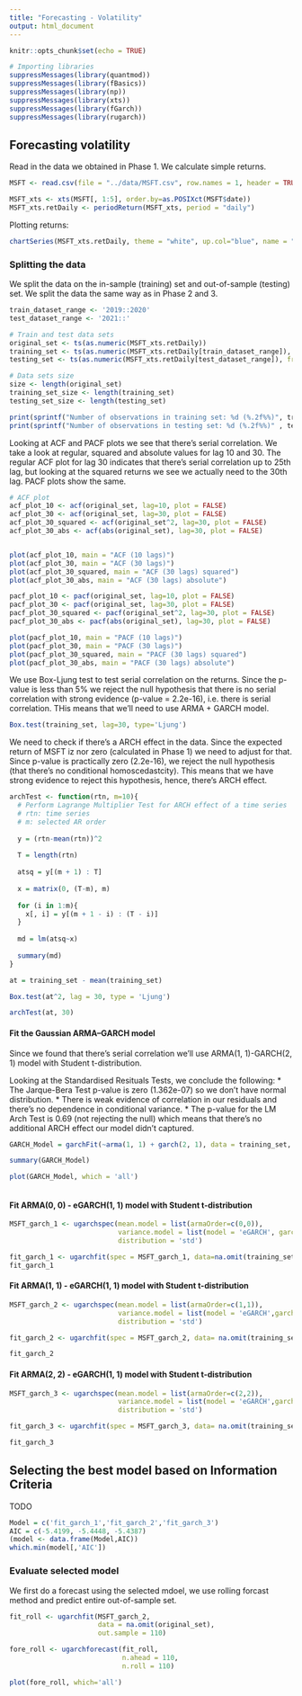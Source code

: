 ```yaml
---
title: "Forecasting - Volatility"
output: html_document
---
```


```r
knitr::opts_chunk$set(echo = TRUE)
```

```r
# Importing libraries
suppressMessages(library(quantmod))
suppressMessages(library(fBasics))
suppressMessages(library(np))
suppressMessages(library(xts))
suppressMessages(library(fGarch))
suppressMessages(library(rugarch))
```

## Forecasting volatility

Read in the data we obtained in Phase 1. We calculate simple returns.
```r
MSFT <- read.csv(file = "../data/MSFT.csv", row.names = 1, header = TRUE)

MSFT_xts <- xts(MSFT[, 1:5], order.by=as.POSIXct(MSFT$date))
MSFT_xts.retDaily <- periodReturn(MSFT_xts, period = "daily")
```
Plotting returns:

```r
chartSeries(MSFT_xts.retDaily, theme = "white", up.col="blue", name = "MSFT - Daily returns")
```

### Splitting the data

We split the data on the in-sample (training) set and out-of-sample (testing) set. We split the data the same way as in Phase 2 and 3. 
```r
train_dataset_range <- '2019::2020'
test_dataset_range <- '2021::'

# Train and test data sets
original_set <- ts(as.numeric(MSFT_xts.retDaily))
training_set <- ts(as.numeric(MSFT_xts.retDaily[train_dataset_range]), frequency = 252, start=c(2019, 1))
testing_set <- ts(as.numeric(MSFT_xts.retDaily[test_dataset_range]), frequency = 252, start=c(2021, 1))

# Data sets size
size <- length(original_set)
training_set_size <- length(training_set)
testing_set_size <- length(testing_set)

print(sprintf("Number of observations in training set: %d (%.2f%%)", training_set_size, 100 * training_set_size / size))
print(sprintf("Number of observations in testing set: %d (%.2f%%)" , testing_set_size, 100 * testing_set_size / size))
```


Looking at ACF and PACF plots we see that there's serial correlation.
We take a look at regular, squared and absolute values for lag 10 and 30. 
The regular ACF plot for lag 30 indicates that there's serial correlation up to 25th lag, but looking at the squared returns we see we actually need to the 30th lag.
PACF plots show the same.

```r
# ACF plot
acf_plot_10 <- acf(original_set, lag=10, plot = FALSE)
acf_plot_30 <- acf(original_set, lag=30, plot = FALSE)
acf_plot_30_squared <- acf(original_set^2, lag=30, plot = FALSE)
acf_plot_30_abs <- acf(abs(original_set), lag=30, plot = FALSE)


plot(acf_plot_10, main = "ACF (10 lags)")
plot(acf_plot_30, main = "ACF (30 lags)")
plot(acf_plot_30_squared, main = "ACF (30 lags) squared")
plot(acf_plot_30_abs, main = "ACF (30 lags) absolute")
```

```r
pacf_plot_10 <- pacf(original_set, lag=10, plot = FALSE)
pacf_plot_30 <- pacf(original_set, lag=30, plot = FALSE)
pacf_plot_30_squared <- pacf(original_set^2, lag=30, plot = FALSE)
pacf_plot_30_abs <- pacf(abs(original_set), lag=30, plot = FALSE)

plot(pacf_plot_10, main = "PACF (10 lags)")
plot(pacf_plot_30, main = "PACF (30 lags)")
plot(pacf_plot_30_squared, main = "PACF (30 lags) squared")
plot(pacf_plot_30_abs, main = "PACF (30 lags) absolute")
```

We use Box-Ljung test to test serial correlation on the returns.
Since the p-value is less than 5% we reject the null hypothesis that there is no serial correlation with strong evidence (p-value = 2.2e-16), i.e. there is serial correlation. THis means that we'll need to use ARMA + GARCH model. 
```r
Box.test(training_set, lag=30, type='Ljung')
```
We need to check if there's a ARCH effect in the data.
Since the expected return of MSFT iz nor zero (calculated in Phase 1) we need to adjust for that.
Since p-value is practically zero (2.2e-16), we reject the null hypothesis (that there's no conditional homoscedastcity). 
This means that we have strong evidence to reject this hypothesis, hence, there's ARCH effect. 
```r
archTest <- function(rtn, m=10){
  # Perform Lagrange Multiplier Test for ARCH effect of a time series
  # rtn: time series
  # m: selected AR order
  
  y = (rtn-mean(rtn))^2
  
  T = length(rtn)
  
  atsq = y[(m + 1) : T]
  
  x = matrix(0, (T-m), m)
  
  for (i in 1:m){
    x[, i] = y[(m + 1 - i) : (T - i)]
  }
  
  md = lm(atsq~x)
  
  summary(md)
}

at = training_set - mean(training_set) 

Box.test(at^2, lag = 30, type = 'Ljung')

archTest(at, 30)
```

#### Fit the Gaussian ARMA–GARCH model

Since we found that there's serial correlation we'll use ARMA(1, 1)-GARCH(2, 1) model with Student t-distribution. 

Looking at the Standardised Resituals Tests, we conclude the following:
  * The Jarque-Bera Test p-value is zero (1.362e-07) so we don't have normal distribution.
  * There is weak evidence of correlation in our residuals and there's no dependence in conditional variance.
  * The p-value for the LM Arch Test is 0.69 (not rejecting the null) which means that there's no additional ARCH effect our model didn't captured.
``` r

GARCH_Model = garchFit(~arma(1, 1) + garch(2, 1), data = training_set, trace=F, cond.dist = 'std')

summary(GARCH_Model)

plot(GARCH_Model, which = 'all')
```
``` r
```


#### Fit ARMA(0, 0) - eGARCH(1, 1) model with Student t-distribution 
``` r
MSFT_garch_1 <- ugarchspec(mean.model = list(armaOrder=c(0,0)),
                           variance.model = list(model = 'eGARCH', garchOrder = c(1, 1)),
                           distribution = 'std')

fit_garch_1 <- ugarchfit(spec = MSFT_garch_1, data=na.omit(training_set))
fit_garch_1
```



#### Fit ARMA(1, 1) - eGARCH(1, 1) model with Student t-distribution
``` r
MSFT_garch_2 <- ugarchspec(mean.model = list(armaOrder=c(1,1)),
                           variance.model = list(model = 'eGARCH',garchOrder = c(1, 1)),
                           distribution = 'std')

fit_garch_2 <- ugarchfit(spec = MSFT_garch_2, data= na.omit(training_set))

fit_garch_2
```


#### Fit ARMA(2, 2) - eGARCH(1, 1) model with Student t-distribution
``` r
MSFT_garch_3 <- ugarchspec(mean.model = list(armaOrder=c(2,2)),
                           variance.model = list(model = 'eGARCH',garchOrder = c(1, 1)),
                           distribution = 'std')

fit_garch_3 <- ugarchfit(spec = MSFT_garch_3, data= na.omit(training_set))

fit_garch_3
```

## Selecting the best model based on Information Criteria

TODO
``` r
Model = c('fit_garch_1','fit_garch_2','fit_garch_3')
AIC = c(-5.4199, -5.4448, -5.4387)
(model <- data.frame(Model,AIC))
which.min(model[,'AIC'])
```


### Evaluate selected model

We first do a forecast using the selected mdoel, we use rolling forcast method and predict entire out-of-sample set.  
``` r
fit_roll <- ugarchfit(MSFT_garch_2, 
                      data = na.omit(original_set),
                      out.sample = 110)

fore_roll <- ugarchforecast(fit_roll, 
                            n.ahead = 110, 
                            n.roll = 110)

plot(fore_roll, which='all')
```


``` r

```

``` r
```

``` r
```



``` r
```



``` r
```





